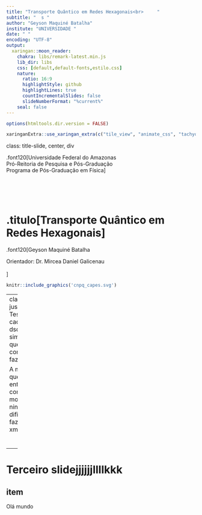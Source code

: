 ```yaml
---
title: "Transporte Quântico em Redes Hexagonais<br>     "
subtitle: "  s "
author: "Geyson Maquiné Batalha"
institute: "UNIVERSIDADE "
date: " "
encoding: "UTF-8"
output:
  xaringan::moon_reader:
    chakra: libs/remark-latest.min.js 
    lib_dir: libs
    css: [default,default-fonts,estilo.css]
    nature:
      ratio: 16:9
      highlightStyle: github
      highlightLines: true
      countIncrementalSlides: false
      slideNumberFormat: "%current%"
    seal: false
---
```

```r
options(htmltools.dir.version = FALSE)
```
```r
xaringanExtra::use_xaringan_extra(c("tile_view", "animate_css", "tachyons"))
```


class: title-slide, center, div


.font120[Universidade Federal do Amazonas<br>
Pró-Reitoria de Pesquisa e Pós-Graduação<br>
Programa de Pós-Graduação em Física]

# <br><br>.titulo[Transporte Quântico em Redes Hexagonais]<br>

.font120[Geyson Maquiné Batalha<br>

Orientador: Dr. Mircea Daniel Galicenau<br><br>]


```r
knitr::include_graphics('cnpq_capes.svg')
```
---
class: justificado
# Teste de cada um dsds ainda sim temos que entender como vamos fazer

A medida que cada um entendo como faz o modelo, ninguém terá dificulade de fazer slides xmkzmxkzmx\k
$$\int \sum x dx$$

---
# Terceiro slidejjjjjjllllkkk

## item 
Olá mundo 